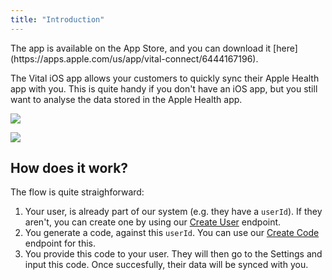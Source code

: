 ```yaml
---
title: "Introduction"
---
```


<Info>
  The app is available on the App Store, and you can download it
  [here](https://apps.apple.com/us/app/vital-connect/6444167196).
</Info>

The Vital iOS app allows your customers to quickly sync their Apple Health app with you. This is quite handy if you don't have an iOS app, but you still want to analyse the data stored in the Apple Health app.

<div className="flex flex-row">
  <img src="/img/activity_small.png" width={"50%"} />
  <p />
  <img src="/img/sleep_small.png" width={"50%"} />
</div>

## How does it work?

The flow is quite straighforward:

1. Your user, is already part of our system (e.g. they have a `userId`). If they aren't, you can create one by using our [Create User](/api-reference/user/create-user) endpoint.
2. You generate a code, against this `userId`. You can use our [Create Code](/api-reference/link/create-code) endpoint for this.
3. You provide this code to your user. They will then go to the Settings and input this code. Once succesfully, their data will be synced with you.
